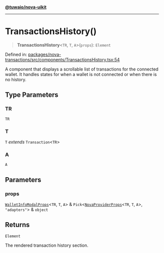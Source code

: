 [**@tuwaio/nova-uikit**](../../../README.md)

***

# TransactionsHistory()

> **TransactionsHistory**\<`TR`, `T`, `A`\>(`props`): `Element`

Defined in: [packages/nova-transactions/src/components/TransactionsHistory.tsx:54](https://github.com/TuwaIO/nova-uikit/blob/b72145a1f64f5b4f5f0fedbaf7f0792427229acd/packages/nova-transactions/src/components/TransactionsHistory.tsx#L54)

A component that displays a scrollable list of transactions for the connected wallet.
It handles states for when a wallet is not connected or when there is no history.

## Type Parameters

### TR

`TR`

### T

`T` *extends* `Transaction`\<`TR`\>

### A

`A`

## Parameters

### props

[`WalletInfoModalProps`](../interfaces/WalletInfoModalProps.md)\<`TR`, `T`, `A`\> & `Pick`\<[`NovaProviderProps`](../providers/type-aliases/NovaProviderProps.md)\<`TR`, `T`, `A`\>, `"adapters"`\> & `object`

## Returns

`Element`

The rendered transaction history section.
